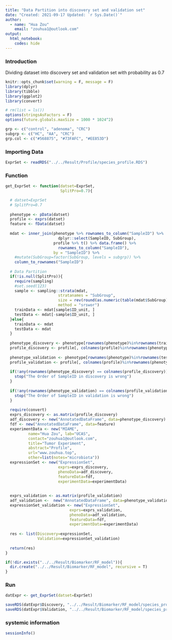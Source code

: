 ---
title: "Data Partition into discovery set and validation set"
date: "Created: 2021-09-17 Updated: `r Sys.Date()`"
author: 
  - name: "Hua Zou"
    email: "zouhua1@outlook.com"
output: 
  html_notebook:
    codes: hide
---

### Introduction

Dividing dataset into discovery set and validation set with probability as 0.7

```{r setup, include=FALSE}
knitr::opts_chunk$set(warning = F, message = F)
library(dplyr)
library(tibble)
library(ggplot2)
library(convert)

# rm(list = ls())
options(stringsAsFactors = F)
options(future.globals.maxSize = 1000 * 1024^2)

grp <- c("control", "adenoma", "CRC")
subgrp <- c("HC", "AA", "CRC")
grp.col <- c("#568875", "#73FAFC", "#EE853D")
```


### Importing Data 
```{r}
ExprSet <- readRDS("../../Result/Profile/species_profile.RDS")
```


### Function
```{r}
get_ExprSet <- function(datset=ExprSet,
                        SplitPro=0.7){

  # datset=ExprSet
  # SplitPro=0.7
  
  phenotype <- pData(datset)
  profile <- exprs(datset)
  feature <- fData(datset)
  
  mdat <- inner_join(phenotype %>% rownames_to_column("SampleID") %>%
                       dplyr::select(SampleID, SubGroup),
                     profile %>% t() %>% data.frame() %>%
                       rownames_to_column("SampleID"),
                     by = "SampleID") %>%
    #mutate(SubGroup=factor(SubGroup, levels = subgrp)) %>%
    column_to_rownames("SampleID") 
  
  # Data Partition
  if(!is.null(SplitPro)){
    require(sampling)
    #set.seed(123)
    sample <- sampling::strata(mdat, 
                       stratanames = "SubGroup", 
                       size = rev(round(as.numeric(table(mdat$SubGroup)) * SplitPro)),
                       method = "srswor")
    trainData <- mdat[sample$ID_unit, ]
    testData <- mdat[-sample$ID_unit, ]
  }else{
    trainData <- mdat
    testData <- mdat
  }
  
  phenotype_discovery <- phenotype[rownames(phenotype)%in%rownames(trainData), ]
  profile_discovery <- profile[, colnames(profile)%in%rownames(phenotype_discovery)]
  
  phenotype_validation <- phenotype[rownames(phenotype)%in%rownames(testData), ]
  profile_validation <- profile[, colnames(profile)%in%rownames(phenotype_validation)]  
  
  if(!any(rownames(phenotype_discovery) == colnames(profile_discovery))){
    stop("The Order of SampleID in discovery is wrong")
  }
  
  if(!any(rownames(phenotype_validation) == colnames(profile_validation))){
    stop("The Order of SampleID in validation is wrong")
  }
  
  require(convert)
  exprs_discovery <- as.matrix(profile_discovery)
  adf_discovery <- new("AnnotatedDataFrame", data=phenotype_discovery)
  fdf <- new("AnnotatedDataFrame", data=feature)
  experimentData <- new("MIAME",
          name="Hua Zou", lab="UCAS",
          contact="zouhua1@outlook.com",
          title="Tumor Experiment",
          abstract="Profile",
          url="www.zouhua.top",
          other=list(notes="microbiota"))
  expressionSet <- new("ExpressionSet",
                       exprs=exprs_discovery,
                       phenoData=adf_discovery,
                       featureData=fdf,
                       experimentData=experimentData)
  
  
  exprs_validation <- as.matrix(profile_validation)
  adf_validation <-  new("AnnotatedDataFrame", data=phenotype_validation)
  expressionSet_validation <- new("ExpressionSet", 
                            exprs=exprs_validation,
                            phenoData=adf_validation,
                            featureData=fdf,
                            experimentData=experimentData)
  
  res <- list(Discovery=expressionSet,
              Validation=expressionSet_validation)
  
  return(res)  
}

if(!dir.exists("../../Result/Biomarker/RF_model")){
  dir.create("../../Result/Biomarker/RF_model", recursive = T)
}
```


### Run 
```{r}
datExpr <- get_ExprSet(datset=ExprSet)

saveRDS(datExpr$Discovery, "../../Result/Biomarker/RF_model/species_profile_Discovery.RDS", compress = T)
saveRDS(datExpr$Validation, "../../Result/Biomarker/RF_model/species_profile_Validation.RDS", compress = T)
```


### systemic information
```{r}
sessionInfo()
```
